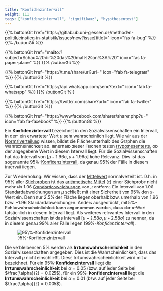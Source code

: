 ```yaml
---
title: "Konfidenzintervall"
weight: 111
tags: ["konfidenzintervall", "signifikanz", "hypothesentest"]
---
```


{{% buttonGit href=\"https\:\/\/gitlab.ub.uni-giessen.de\/methoden-politik\/einstieg-in-statistik\/issues\/new?issue[title]=\" icon=\"fas fa-bug\" %}} {{% /buttonGit %}} 

{{% buttonGit href=\"mailto\:?subject=Schau\%20dir\%20das\%20mal\%20an\%3A\%20\" icon=\"fas fa-paper-plane\" %}} {{% /buttonGit %}}

{{% buttonGit href=\"https\:\/\/t.me\/share\/url?url=\" icon=\"fab fa-telegram\" %}} {{% /buttonGit %}}

{{% buttonGit href=\"https\:\/\/api.whatsapp.com\/send?text=\" icon=\"fab fa-whatsapp\" %}} {{% /buttonGit %}}

{{% buttonGit href=\"https\:\/\/twitter.com\/share?url=\" icon=\"fab fa-twitter\" %}} {{% /buttonGit %}}

{{% buttonGit href=\"https\:\/\/www.facebook.com\/sharer\/sharer.php?u=\" icon=\"fab fa-facebook\" %}} {{% /buttonGit %}}

Ein **Konfidenzintervall** bezeichnet in den Sozialwissenschaften ein Intervall, in dem ein erwarteter Wert $\mu$ sehr wahrscheinlich liegt. Wie wir aus der [Normalverteilung](../../../glossar/normalverteilung/index.html) wissen, bildet die Fläche unterhalb des Graphen die Wahrscheinlichkeit ab. Innerhalb dieser Flächen testen [Hypothesentests](../../../glossar/signifikanztest/index.html), ob der angegebene Wert in diesem Intervall liegt. Für die Sozialwissenschaften hat das Intervall von [$\mu−1.96\sigma,\mu + 1.96\sigma$] hohe Relevanz. Dies ist das sogenannte 95%-[Konfidenzintervall](../../../glossar/konfidenzintervall/index.html), da genau $95\%$ der Fälle in diesem Intervall liegen.

Zur Wiederholung: Wir wissen, dass der [Mittelwert](../../../glossar/mittelwert/index.html) normalverteilt ist. D.h. in $95\%$ aller [Stichproben](../../../glossar/stichprobe/index.html) ist das [arithmetische Mittel](../../../glossar/mittelwert/index.html) ($\bar{x}$) einer Stichprobe nicht mehr als $1.96$ [Standardabweichungen](../../../glossar/standardabweichung/index.html) von $\mu$ entfernt. Ein Intervall von $1.96$ Standardabweichungen um $\mu$ schließt mit einer Sicherheit von $95\%$ den $x$-Wert ein. Denn nur $2.5\%$ der Fläche liegen oberhalb bzw. unterhalb von $1.96$ bzw. $−1.96$ Standardabweichungen. Anders ausgedrückt, mit $5\%$-Fehlerwahrscheinlichkeit kann angenommen werden, dass der $x$-Wert tatsächlich in diesem Intervall liegt. Als weiteres relevantes Intervall in den Sozialwissenschaften ist das Intervall $[\mu - 2.58\sigma, \mu + 2.58\sigma]$ zu nennen, da in diesem genau $99\%$ aller Fälle liegen ($99\%$*-Konfidenzintervall*).

![$95\%$-Konfidenzintervall](../images/normvert_konfidenz.png)

Die verbleibenden $5\%$ werden als **Irrtumswahrscheinlichkeit** in den Sozialwissenschaften angegeben. Dies ist die Wahrscheinlichkeit, dass das Intervall $\mu$ nicht einschließt. Diese Irrtumswahrscheinlichkeit wird mit $\alpha$ bezeichnet. Für ein $95\%$-**Konfidenzintervall** liegt die **Irrtumswahrscheinlichkeit** bei $\alpha=0.05$ (bzw. auf jeder Seite bei $\frac{\alpha}{2} = 0.025$), für ein $99\%$-**Konfidenzintervall** liegt die **Irrtumswahrscheinlichkeit** bei $\alpha=0.01$ (bzw. auf jeder Seite bei $\frac{\alpha}{2} = 0.005$).